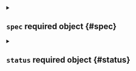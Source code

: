 

<Metadata />



<details className="config-field" data-expandable="true">
<summary>

## `spec` <span className="config-field-required" data-required="false">required</span> <span className="config-field-type">object</span> <span className="config-field-default"></span> <span className="config-field-enum"></span> {#spec}



</summary>




<details className="config-field" data-expandable="false" open>
<summary>

### `displayName` <span className="config-field-required" data-required="false">required</span> <span className="config-field-type">string</span> <span className="config-field-default"></span> <span className="config-field-enum"></span> {#spec-displayName}

DisplayName is the name that is shown in the UI

</summary>



</details>



<details className="config-field" data-expandable="false" open>
<summary>

### `description` <span className="config-field-required" data-required="false">required</span> <span className="config-field-type">string</span> <span className="config-field-default"></span> <span className="config-field-enum"></span> {#spec-description}

Description describes the virtual cluster template

</summary>



</details>



<details className="config-field" data-expandable="true">
<summary>

### `owner` <span className="config-field-required" data-required="false">required</span> <span className="config-field-type">object</span> <span className="config-field-default"></span> <span className="config-field-enum"></span> {#spec-owner}

Owner holds the owner of this object

</summary>




<details className="config-field" data-expandable="false" open>
<summary>

#### `user` <span className="config-field-required" data-required="false">required</span> <span className="config-field-type">string</span> <span className="config-field-default"></span> <span className="config-field-enum"></span> {#spec-owner-user}

User specifies a Loft user.

</summary>



</details>



<details className="config-field" data-expandable="false" open>
<summary>

#### `team` <span className="config-field-required" data-required="false">required</span> <span className="config-field-type">string</span> <span className="config-field-default"></span> <span className="config-field-enum"></span> {#spec-owner-team}

Team specifies a Loft team.

</summary>



</details>


</details>



<details className="config-field" data-expandable="true">
<summary>

### `template` <span className="config-field-required" data-required="false">required</span> <span className="config-field-type">object</span> <span className="config-field-default"></span> <span className="config-field-enum"></span> {#spec-template}

Template holds the virtual cluster template

</summary>




<details className="config-field" data-expandable="true">
<summary>

#### `metadata` <span className="config-field-required" data-required="true">required</span> <span className="config-field-type">object</span> <span className="config-field-default"></span> <span className="config-field-enum"></span> {#spec-template-metadata}



</summary>




<details className="config-field" data-expandable="false" open>
<summary>

##### `labels` <span className="config-field-required" data-required="false">required</span> <span className="config-field-type">object</span> <span className="config-field-default"></span> <span className="config-field-enum"></span> {#spec-template-metadata-labels}

Labels are labels on the object

</summary>



</details>



<details className="config-field" data-expandable="false" open>
<summary>

##### `annotations` <span className="config-field-required" data-required="false">required</span> <span className="config-field-type">object</span> <span className="config-field-default"></span> <span className="config-field-enum"></span> {#spec-template-metadata-annotations}

Annotations are annotations on the object

</summary>



</details>


</details>



<details className="config-field" data-expandable="true">
<summary>

#### `instanceTemplate` <span className="config-field-required" data-required="false">required</span> <span className="config-field-type">object</span> <span className="config-field-default"></span> <span className="config-field-enum"></span> {#spec-template-instanceTemplate}

InstanceTemplate holds the virtual cluster instance template

</summary>




<details className="config-field" data-expandable="true">
<summary>

##### `metadata` <span className="config-field-required" data-required="true">required</span> <span className="config-field-type">object</span> <span className="config-field-default"></span> <span className="config-field-enum"></span> {#spec-template-instanceTemplate-metadata}



</summary>




<details className="config-field" data-expandable="false" open>
<summary>

##### `labels` <span className="config-field-required" data-required="false">required</span> <span className="config-field-type">object</span> <span className="config-field-default"></span> <span className="config-field-enum"></span> {#spec-template-instanceTemplate-metadata-labels}

Labels are labels on the object

</summary>



</details>



<details className="config-field" data-expandable="false" open>
<summary>

##### `annotations` <span className="config-field-required" data-required="false">required</span> <span className="config-field-type">object</span> <span className="config-field-default"></span> <span className="config-field-enum"></span> {#spec-template-instanceTemplate-metadata-annotations}

Annotations are annotations on the object

</summary>



</details>


</details>


</details>



<details className="config-field" data-expandable="true">
<summary>

#### `apps` <span className="config-field-required" data-required="false">required</span> <span className="config-field-type">object[]</span> <span className="config-field-default"></span> <span className="config-field-enum"></span> {#spec-template-apps}

Apps specifies the apps that should get deployed by this template

</summary>




<details className="config-field" data-expandable="false" open>
<summary>

##### `name` <span className="config-field-required" data-required="false">required</span> <span className="config-field-type">string</span> <span className="config-field-default"></span> <span className="config-field-enum"></span> {#spec-template-apps-name}

Name of the target app

</summary>



</details>



<details className="config-field" data-expandable="false" open>
<summary>

##### `namespace` <span className="config-field-required" data-required="false">required</span> <span className="config-field-type">string</span> <span className="config-field-default"></span> <span className="config-field-enum"></span> {#spec-template-apps-namespace}

Namespace specifies in which target namespace the app should
get deployed in

</summary>



</details>



<details className="config-field" data-expandable="false" open>
<summary>

##### `releaseName` <span className="config-field-required" data-required="false">required</span> <span className="config-field-type">string</span> <span className="config-field-default"></span> <span className="config-field-enum"></span> {#spec-template-apps-releaseName}

ReleaseName is the name of the app release

</summary>



</details>



<details className="config-field" data-expandable="false" open>
<summary>

##### `version` <span className="config-field-required" data-required="false">required</span> <span className="config-field-type">string</span> <span className="config-field-default"></span> <span className="config-field-enum"></span> {#spec-template-apps-version}

Version of the app

</summary>



</details>



<details className="config-field" data-expandable="false" open>
<summary>

##### `parameters` <span className="config-field-required" data-required="false">required</span> <span className="config-field-type">string</span> <span className="config-field-default"></span> <span className="config-field-enum"></span> {#spec-template-apps-parameters}

Parameters to use for the app

</summary>



</details>


</details>



<details className="config-field" data-expandable="true">
<summary>

#### `charts` <span className="config-field-required" data-required="false">required</span> <span className="config-field-type">object[]</span> <span className="config-field-default"></span> <span className="config-field-enum"></span> {#spec-template-charts}

Charts are helm charts that should get deployed

</summary>




<details className="config-field" data-expandable="false" open>
<summary>

##### `name` <span className="config-field-required" data-required="true">required</span> <span className="config-field-type">string</span> <span className="config-field-default"></span> <span className="config-field-enum"></span> {#spec-template-charts-name}

Name is the chart name in the repository

</summary>



</details>



<details className="config-field" data-expandable="false" open>
<summary>

##### `version` <span className="config-field-required" data-required="false">required</span> <span className="config-field-type">string</span> <span className="config-field-default"></span> <span className="config-field-enum"></span> {#spec-template-charts-version}

Version is the chart version in the repository

</summary>



</details>



<details className="config-field" data-expandable="false" open>
<summary>

##### `repoURL` <span className="config-field-required" data-required="false">required</span> <span className="config-field-type">string</span> <span className="config-field-default"></span> <span className="config-field-enum"></span> {#spec-template-charts-repoURL}

RepoURL is the repo url where the chart can be found

</summary>



</details>



<details className="config-field" data-expandable="false" open>
<summary>

##### `username` <span className="config-field-required" data-required="false">required</span> <span className="config-field-type">string</span> <span className="config-field-default"></span> <span className="config-field-enum"></span> {#spec-template-charts-username}

The username that is required for this repository

</summary>



</details>



<details className="config-field" data-expandable="true">
<summary>

##### `usernameRef` <span className="config-field-required" data-required="false">required</span> <span className="config-field-type">object</span> <span className="config-field-default"></span> <span className="config-field-enum"></span> {#spec-template-charts-usernameRef}

The username that is required for this repository

</summary>




<details className="config-field" data-expandable="true">
<summary>

##### `projectSecretRef` <span className="config-field-required" data-required="false">required</span> <span className="config-field-type">object</span> <span className="config-field-default"></span> <span className="config-field-enum"></span> {#spec-template-charts-usernameRef-projectSecretRef}

ProjectSecretRef holds the reference to a project secret

</summary>




<details className="config-field" data-expandable="false" open>
<summary>

##### `project` <span className="config-field-required" data-required="false">required</span> <span className="config-field-type">string</span> <span className="config-field-default"></span> <span className="config-field-enum"></span> {#spec-template-charts-usernameRef-projectSecretRef-project}

Project is the project name where the secret is located in.

</summary>



</details>



<details className="config-field" data-expandable="false" open>
<summary>

##### `name` <span className="config-field-required" data-required="false">required</span> <span className="config-field-type">string</span> <span className="config-field-default"></span> <span className="config-field-enum"></span> {#spec-template-charts-usernameRef-projectSecretRef-name}

Name of the project secret to use.

</summary>



</details>



<details className="config-field" data-expandable="false" open>
<summary>

##### `key` <span className="config-field-required" data-required="false">required</span> <span className="config-field-type">string</span> <span className="config-field-default"></span> <span className="config-field-enum"></span> {#spec-template-charts-usernameRef-projectSecretRef-key}

Key of the project secret to use.

</summary>



</details>


</details>


</details>



<details className="config-field" data-expandable="false" open>
<summary>

##### `password` <span className="config-field-required" data-required="false">required</span> <span className="config-field-type">string</span> <span className="config-field-default"></span> <span className="config-field-enum"></span> {#spec-template-charts-password}

The password that is required for this repository

</summary>



</details>



<details className="config-field" data-expandable="true">
<summary>

##### `passwordRef` <span className="config-field-required" data-required="false">required</span> <span className="config-field-type">object</span> <span className="config-field-default"></span> <span className="config-field-enum"></span> {#spec-template-charts-passwordRef}

The password that is required for this repository

</summary>




<details className="config-field" data-expandable="true">
<summary>

##### `projectSecretRef` <span className="config-field-required" data-required="false">required</span> <span className="config-field-type">object</span> <span className="config-field-default"></span> <span className="config-field-enum"></span> {#spec-template-charts-passwordRef-projectSecretRef}

ProjectSecretRef holds the reference to a project secret

</summary>




<details className="config-field" data-expandable="false" open>
<summary>

##### `project` <span className="config-field-required" data-required="false">required</span> <span className="config-field-type">string</span> <span className="config-field-default"></span> <span className="config-field-enum"></span> {#spec-template-charts-passwordRef-projectSecretRef-project}

Project is the project name where the secret is located in.

</summary>



</details>



<details className="config-field" data-expandable="false" open>
<summary>

##### `name` <span className="config-field-required" data-required="false">required</span> <span className="config-field-type">string</span> <span className="config-field-default"></span> <span className="config-field-enum"></span> {#spec-template-charts-passwordRef-projectSecretRef-name}

Name of the project secret to use.

</summary>



</details>



<details className="config-field" data-expandable="false" open>
<summary>

##### `key` <span className="config-field-required" data-required="false">required</span> <span className="config-field-type">string</span> <span className="config-field-default"></span> <span className="config-field-enum"></span> {#spec-template-charts-passwordRef-projectSecretRef-key}

Key of the project secret to use.

</summary>



</details>


</details>


</details>



<details className="config-field" data-expandable="false" open>
<summary>

##### `insecureSkipTlsVerify` <span className="config-field-required" data-required="false">required</span> <span className="config-field-type">boolean</span> <span className="config-field-default"></span> <span className="config-field-enum"></span> {#spec-template-charts-insecureSkipTlsVerify}

If tls certificate checks for the chart download should be skipped

</summary>



</details>



<details className="config-field" data-expandable="false" open>
<summary>

##### `releaseName` <span className="config-field-required" data-required="false">required</span> <span className="config-field-type">string</span> <span className="config-field-default"></span> <span className="config-field-enum"></span> {#spec-template-charts-releaseName}

ReleaseName is the preferred release name of the app

</summary>



</details>



<details className="config-field" data-expandable="false" open>
<summary>

##### `releaseNamespace` <span className="config-field-required" data-required="false">required</span> <span className="config-field-type">string</span> <span className="config-field-default"></span> <span className="config-field-enum"></span> {#spec-template-charts-releaseNamespace}

ReleaseNamespace is the preferred release namespace of the app

</summary>



</details>



<details className="config-field" data-expandable="false" open>
<summary>

##### `values` <span className="config-field-required" data-required="false">required</span> <span className="config-field-type">string</span> <span className="config-field-default"></span> <span className="config-field-enum"></span> {#spec-template-charts-values}

Values are the values that should get passed to the chart

</summary>



</details>



<details className="config-field" data-expandable="false" open>
<summary>

##### `wait` <span className="config-field-required" data-required="false">required</span> <span className="config-field-type">boolean</span> <span className="config-field-default"></span> <span className="config-field-enum"></span> {#spec-template-charts-wait}

Wait determines if Loft should wait during deploy for the app to become ready

</summary>



</details>



<details className="config-field" data-expandable="false" open>
<summary>

##### `timeout` <span className="config-field-required" data-required="false">required</span> <span className="config-field-type">string</span> <span className="config-field-default"></span> <span className="config-field-enum"></span> {#spec-template-charts-timeout}

Timeout is the time to wait for any individual Kubernetes operation (like Jobs for hooks) (default 5m0s)

</summary>



</details>


</details>



<details className="config-field" data-expandable="false" open>
<summary>

#### `objects` <span className="config-field-required" data-required="false">required</span> <span className="config-field-type">string</span> <span className="config-field-default"></span> <span className="config-field-enum"></span> {#spec-template-objects}

Objects are Kubernetes style yamls that should get deployed into the virtual cluster

</summary>



</details>



<details className="config-field" data-expandable="true">
<summary>

#### `access` <span className="config-field-required" data-required="false">required</span> <span className="config-field-type">object</span> <span className="config-field-default"></span> <span className="config-field-enum"></span> {#spec-template-access}

Access defines the access of users and teams to the virtual cluster.

</summary>




<details className="config-field" data-expandable="false" open>
<summary>

##### `defaultClusterRole` <span className="config-field-required" data-required="false">required</span> <span className="config-field-type">string</span> <span className="config-field-default"></span> <span className="config-field-enum"></span> {#spec-template-access-defaultClusterRole}

Specifies which cluster role should get applied to users or teams that do not
match a rule below.

</summary>



</details>



<details className="config-field" data-expandable="true">
<summary>

##### `rules` <span className="config-field-required" data-required="false">required</span> <span className="config-field-type">object[]</span> <span className="config-field-default"></span> <span className="config-field-enum"></span> {#spec-template-access-rules}

Rules defines which users and teams should have which access to the virtual
cluster. If no rule matches an authenticated incoming user, the user will get cluster admin
access.

</summary>




<details className="config-field" data-expandable="false" open>
<summary>

##### `users` <span className="config-field-required" data-required="false">required</span> <span className="config-field-type">string[]</span> <span className="config-field-default"></span> <span className="config-field-enum"></span> {#spec-template-access-rules-users}

Users this rule matches. * means all users.

</summary>



</details>



<details className="config-field" data-expandable="false" open>
<summary>

##### `teams` <span className="config-field-required" data-required="false">required</span> <span className="config-field-type">string[]</span> <span className="config-field-default"></span> <span className="config-field-enum"></span> {#spec-template-access-rules-teams}

Teams that this rule matches.

</summary>



</details>



<details className="config-field" data-expandable="false" open>
<summary>

##### `clusterRole` <span className="config-field-required" data-required="false">required</span> <span className="config-field-type">string</span> <span className="config-field-default"></span> <span className="config-field-enum"></span> {#spec-template-access-rules-clusterRole}

ClusterRole is the cluster role that should be assigned to the

</summary>



</details>


</details>


</details>



<details className="config-field" data-expandable="true">
<summary>

#### `pro` <span className="config-field-required" data-required="false">required</span> <span className="config-field-type">object</span> <span className="config-field-default"></span> <span className="config-field-enum"></span> {#spec-template-pro}

Pro defines the pro settings for the virtual cluster

</summary>




<details className="config-field" data-expandable="false" open>
<summary>

##### `enabled` <span className="config-field-required" data-required="false">required</span> <span className="config-field-type">boolean</span> <span className="config-field-default"></span> <span className="config-field-enum"></span> {#spec-template-pro-enabled}

Enabled defines if the virtual cluster is a pro cluster or not

</summary>



</details>


</details>



<details className="config-field" data-expandable="true">
<summary>

#### `helmRelease` <span className="config-field-required" data-required="false">required</span> <span className="config-field-type">object</span> <span className="config-field-default"></span> <span className="config-field-enum"></span> {#spec-template-helmRelease}

HelmRelease is the helm release configuration for the virtual cluster.

</summary>




<details className="config-field" data-expandable="true">
<summary>

##### `chart` <span className="config-field-required" data-required="false">required</span> <span className="config-field-type">object</span> <span className="config-field-default"></span> <span className="config-field-enum"></span> {#spec-template-helmRelease-chart}

infos about what chart to deploy

</summary>




<details className="config-field" data-expandable="false" open>
<summary>

##### `name` <span className="config-field-required" data-required="false">required</span> <span className="config-field-type">string</span> <span className="config-field-default"></span> <span className="config-field-enum"></span> {#spec-template-helmRelease-chart-name}

the name of the helm chart

</summary>



</details>



<details className="config-field" data-expandable="false" open>
<summary>

##### `repo` <span className="config-field-required" data-required="false">required</span> <span className="config-field-type">string</span> <span className="config-field-default"></span> <span className="config-field-enum"></span> {#spec-template-helmRelease-chart-repo}

the repo of the helm chart

</summary>



</details>



<details className="config-field" data-expandable="false" open>
<summary>

##### `username` <span className="config-field-required" data-required="false">required</span> <span className="config-field-type">string</span> <span className="config-field-default"></span> <span className="config-field-enum"></span> {#spec-template-helmRelease-chart-username}

The username that is required for this repository

</summary>



</details>



<details className="config-field" data-expandable="false" open>
<summary>

##### `password` <span className="config-field-required" data-required="false">required</span> <span className="config-field-type">string</span> <span className="config-field-default"></span> <span className="config-field-enum"></span> {#spec-template-helmRelease-chart-password}

The password that is required for this repository

</summary>



</details>



<details className="config-field" data-expandable="false" open>
<summary>

##### `version` <span className="config-field-required" data-required="false">required</span> <span className="config-field-type">string</span> <span className="config-field-default"></span> <span className="config-field-enum"></span> {#spec-template-helmRelease-chart-version}

the version of the helm chart to use

</summary>



</details>



<details className="config-field" data-expandable="false" open>
<summary>

##### `insecureSkipTlsVerify` <span className="config-field-required" data-required="false">required</span> <span className="config-field-type">boolean</span> <span className="config-field-default"></span> <span className="config-field-enum"></span> {#spec-template-helmRelease-chart-insecureSkipTlsVerify}

InsecureSkipTlsVerify skips the TLS verification for the helm chart

</summary>



</details>


</details>



<details className="config-field" data-expandable="false" open>
<summary>

##### `values` <span className="config-field-required" data-required="false">required</span> <span className="config-field-type">string</span> <span className="config-field-default"></span> <span className="config-field-enum"></span> {#spec-template-helmRelease-values}

the values for the given chart

</summary>



</details>


</details>



<details className="config-field" data-expandable="true">
<summary>

#### `accessPoint` <span className="config-field-required" data-required="false">required</span> <span className="config-field-type">object</span> <span className="config-field-default"></span> <span className="config-field-enum"></span> {#spec-template-accessPoint}

AccessPoint defines settings to expose the virtual cluster directly via an ingress rather than
through the (default) Loft proxy

</summary>




<details className="config-field" data-expandable="true">
<summary>

##### `ingress` <span className="config-field-required" data-required="false">required</span> <span className="config-field-type">object</span> <span className="config-field-default"></span> <span className="config-field-enum"></span> {#spec-template-accessPoint-ingress}

Ingress defines virtual cluster access via ingress

</summary>




<details className="config-field" data-expandable="false" open>
<summary>

##### `enabled` <span className="config-field-required" data-required="true">required</span> <span className="config-field-type">boolean</span> <span className="config-field-default"></span> <span className="config-field-enum"></span> {#spec-template-accessPoint-ingress-enabled}

Enabled defines if the virtual cluster access point (via ingress) is enabled or not; requires
the connected cluster to have the `loft.sh/ingress-suffix` annotation set to define the domain
name suffix used for the ingress.

</summary>



</details>


</details>


</details>



<details className="config-field" data-expandable="false" open>
<summary>

#### `forwardToken` <span className="config-field-required" data-required="false">required</span> <span className="config-field-type">boolean</span> <span className="config-field-default"></span> <span className="config-field-enum"></span> {#spec-template-forwardToken}

ForwardToken signals the proxy to pass through the used token to the virtual Kubernetes
api server and do a TokenReview there.

</summary>



</details>



<details className="config-field" data-expandable="true">
<summary>

#### `spaceTemplate` <span className="config-field-required" data-required="false">required</span> <span className="config-field-type">object</span> <span className="config-field-default"></span> <span className="config-field-enum"></span> {#spec-template-spaceTemplate}

SpaceTemplate holds the space template

</summary>




<details className="config-field" data-expandable="true">
<summary>

##### `metadata` <span className="config-field-required" data-required="true">required</span> <span className="config-field-type">object</span> <span className="config-field-default"></span> <span className="config-field-enum"></span> {#spec-template-spaceTemplate-metadata}



</summary>




<details className="config-field" data-expandable="false" open>
<summary>

##### `labels` <span className="config-field-required" data-required="false">required</span> <span className="config-field-type">object</span> <span className="config-field-default"></span> <span className="config-field-enum"></span> {#spec-template-spaceTemplate-metadata-labels}

Labels are labels on the object

</summary>



</details>



<details className="config-field" data-expandable="false" open>
<summary>

##### `annotations` <span className="config-field-required" data-required="false">required</span> <span className="config-field-type">object</span> <span className="config-field-default"></span> <span className="config-field-enum"></span> {#spec-template-spaceTemplate-metadata-annotations}

Annotations are annotations on the object

</summary>



</details>


</details>



<details className="config-field" data-expandable="false" open>
<summary>

##### `objects` <span className="config-field-required" data-required="false">required</span> <span className="config-field-type">string</span> <span className="config-field-default"></span> <span className="config-field-enum"></span> {#spec-template-spaceTemplate-objects}

Objects are Kubernetes style yamls that should get deployed into the virtual cluster namespace

</summary>



</details>



<details className="config-field" data-expandable="true">
<summary>

##### `charts` <span className="config-field-required" data-required="false">required</span> <span className="config-field-type">object[]</span> <span className="config-field-default"></span> <span className="config-field-enum"></span> {#spec-template-spaceTemplate-charts}

Charts are helm charts that should get deployed

</summary>




<details className="config-field" data-expandable="false" open>
<summary>

##### `name` <span className="config-field-required" data-required="true">required</span> <span className="config-field-type">string</span> <span className="config-field-default"></span> <span className="config-field-enum"></span> {#spec-template-spaceTemplate-charts-name}

Name is the chart name in the repository

</summary>



</details>



<details className="config-field" data-expandable="false" open>
<summary>

##### `version` <span className="config-field-required" data-required="false">required</span> <span className="config-field-type">string</span> <span className="config-field-default"></span> <span className="config-field-enum"></span> {#spec-template-spaceTemplate-charts-version}

Version is the chart version in the repository

</summary>



</details>



<details className="config-field" data-expandable="false" open>
<summary>

##### `repoURL` <span className="config-field-required" data-required="false">required</span> <span className="config-field-type">string</span> <span className="config-field-default"></span> <span className="config-field-enum"></span> {#spec-template-spaceTemplate-charts-repoURL}

RepoURL is the repo url where the chart can be found

</summary>



</details>



<details className="config-field" data-expandable="false" open>
<summary>

##### `username` <span className="config-field-required" data-required="false">required</span> <span className="config-field-type">string</span> <span className="config-field-default"></span> <span className="config-field-enum"></span> {#spec-template-spaceTemplate-charts-username}

The username that is required for this repository

</summary>



</details>



<details className="config-field" data-expandable="true">
<summary>

##### `usernameRef` <span className="config-field-required" data-required="false">required</span> <span className="config-field-type">object</span> <span className="config-field-default"></span> <span className="config-field-enum"></span> {#spec-template-spaceTemplate-charts-usernameRef}

The username that is required for this repository

</summary>




<details className="config-field" data-expandable="true">
<summary>

##### `projectSecretRef` <span className="config-field-required" data-required="false">required</span> <span className="config-field-type">object</span> <span className="config-field-default"></span> <span className="config-field-enum"></span> {#spec-template-spaceTemplate-charts-usernameRef-projectSecretRef}

ProjectSecretRef holds the reference to a project secret

</summary>




<details className="config-field" data-expandable="false" open>
<summary>

##### `project` <span className="config-field-required" data-required="false">required</span> <span className="config-field-type">string</span> <span className="config-field-default"></span> <span className="config-field-enum"></span> {#spec-template-spaceTemplate-charts-usernameRef-projectSecretRef-project}

Project is the project name where the secret is located in.

</summary>



</details>



<details className="config-field" data-expandable="false" open>
<summary>

##### `name` <span className="config-field-required" data-required="false">required</span> <span className="config-field-type">string</span> <span className="config-field-default"></span> <span className="config-field-enum"></span> {#spec-template-spaceTemplate-charts-usernameRef-projectSecretRef-name}

Name of the project secret to use.

</summary>



</details>



<details className="config-field" data-expandable="false" open>
<summary>

##### `key` <span className="config-field-required" data-required="false">required</span> <span className="config-field-type">string</span> <span className="config-field-default"></span> <span className="config-field-enum"></span> {#spec-template-spaceTemplate-charts-usernameRef-projectSecretRef-key}

Key of the project secret to use.

</summary>



</details>


</details>


</details>



<details className="config-field" data-expandable="false" open>
<summary>

##### `password` <span className="config-field-required" data-required="false">required</span> <span className="config-field-type">string</span> <span className="config-field-default"></span> <span className="config-field-enum"></span> {#spec-template-spaceTemplate-charts-password}

The password that is required for this repository

</summary>



</details>



<details className="config-field" data-expandable="true">
<summary>

##### `passwordRef` <span className="config-field-required" data-required="false">required</span> <span className="config-field-type">object</span> <span className="config-field-default"></span> <span className="config-field-enum"></span> {#spec-template-spaceTemplate-charts-passwordRef}

The password that is required for this repository

</summary>




<details className="config-field" data-expandable="true">
<summary>

##### `projectSecretRef` <span className="config-field-required" data-required="false">required</span> <span className="config-field-type">object</span> <span className="config-field-default"></span> <span className="config-field-enum"></span> {#spec-template-spaceTemplate-charts-passwordRef-projectSecretRef}

ProjectSecretRef holds the reference to a project secret

</summary>




<details className="config-field" data-expandable="false" open>
<summary>

##### `project` <span className="config-field-required" data-required="false">required</span> <span className="config-field-type">string</span> <span className="config-field-default"></span> <span className="config-field-enum"></span> {#spec-template-spaceTemplate-charts-passwordRef-projectSecretRef-project}

Project is the project name where the secret is located in.

</summary>



</details>



<details className="config-field" data-expandable="false" open>
<summary>

##### `name` <span className="config-field-required" data-required="false">required</span> <span className="config-field-type">string</span> <span className="config-field-default"></span> <span className="config-field-enum"></span> {#spec-template-spaceTemplate-charts-passwordRef-projectSecretRef-name}

Name of the project secret to use.

</summary>



</details>



<details className="config-field" data-expandable="false" open>
<summary>

##### `key` <span className="config-field-required" data-required="false">required</span> <span className="config-field-type">string</span> <span className="config-field-default"></span> <span className="config-field-enum"></span> {#spec-template-spaceTemplate-charts-passwordRef-projectSecretRef-key}

Key of the project secret to use.

</summary>



</details>


</details>


</details>



<details className="config-field" data-expandable="false" open>
<summary>

##### `insecureSkipTlsVerify` <span className="config-field-required" data-required="false">required</span> <span className="config-field-type">boolean</span> <span className="config-field-default"></span> <span className="config-field-enum"></span> {#spec-template-spaceTemplate-charts-insecureSkipTlsVerify}

If tls certificate checks for the chart download should be skipped

</summary>



</details>



<details className="config-field" data-expandable="false" open>
<summary>

##### `releaseName` <span className="config-field-required" data-required="false">required</span> <span className="config-field-type">string</span> <span className="config-field-default"></span> <span className="config-field-enum"></span> {#spec-template-spaceTemplate-charts-releaseName}

ReleaseName is the preferred release name of the app

</summary>



</details>



<details className="config-field" data-expandable="false" open>
<summary>

##### `releaseNamespace` <span className="config-field-required" data-required="false">required</span> <span className="config-field-type">string</span> <span className="config-field-default"></span> <span className="config-field-enum"></span> {#spec-template-spaceTemplate-charts-releaseNamespace}

ReleaseNamespace is the preferred release namespace of the app

</summary>



</details>



<details className="config-field" data-expandable="false" open>
<summary>

##### `values` <span className="config-field-required" data-required="false">required</span> <span className="config-field-type">string</span> <span className="config-field-default"></span> <span className="config-field-enum"></span> {#spec-template-spaceTemplate-charts-values}

Values are the values that should get passed to the chart

</summary>



</details>



<details className="config-field" data-expandable="false" open>
<summary>

##### `wait` <span className="config-field-required" data-required="false">required</span> <span className="config-field-type">boolean</span> <span className="config-field-default"></span> <span className="config-field-enum"></span> {#spec-template-spaceTemplate-charts-wait}

Wait determines if Loft should wait during deploy for the app to become ready

</summary>



</details>



<details className="config-field" data-expandable="false" open>
<summary>

##### `timeout` <span className="config-field-required" data-required="false">required</span> <span className="config-field-type">string</span> <span className="config-field-default"></span> <span className="config-field-enum"></span> {#spec-template-spaceTemplate-charts-timeout}

Timeout is the time to wait for any individual Kubernetes operation (like Jobs for hooks) (default 5m0s)

</summary>



</details>


</details>



<details className="config-field" data-expandable="true">
<summary>

##### `apps` <span className="config-field-required" data-required="false">required</span> <span className="config-field-type">object[]</span> <span className="config-field-default"></span> <span className="config-field-enum"></span> {#spec-template-spaceTemplate-apps}

Apps specifies the apps that should get deployed by this template

</summary>




<details className="config-field" data-expandable="false" open>
<summary>

##### `name` <span className="config-field-required" data-required="false">required</span> <span className="config-field-type">string</span> <span className="config-field-default"></span> <span className="config-field-enum"></span> {#spec-template-spaceTemplate-apps-name}

Name of the target app

</summary>



</details>



<details className="config-field" data-expandable="false" open>
<summary>

##### `namespace` <span className="config-field-required" data-required="false">required</span> <span className="config-field-type">string</span> <span className="config-field-default"></span> <span className="config-field-enum"></span> {#spec-template-spaceTemplate-apps-namespace}

Namespace specifies in which target namespace the app should
get deployed in

</summary>



</details>



<details className="config-field" data-expandable="false" open>
<summary>

##### `releaseName` <span className="config-field-required" data-required="false">required</span> <span className="config-field-type">string</span> <span className="config-field-default"></span> <span className="config-field-enum"></span> {#spec-template-spaceTemplate-apps-releaseName}

ReleaseName is the name of the app release

</summary>



</details>



<details className="config-field" data-expandable="false" open>
<summary>

##### `version` <span className="config-field-required" data-required="false">required</span> <span className="config-field-type">string</span> <span className="config-field-default"></span> <span className="config-field-enum"></span> {#spec-template-spaceTemplate-apps-version}

Version of the app

</summary>



</details>



<details className="config-field" data-expandable="false" open>
<summary>

##### `parameters` <span className="config-field-required" data-required="false">required</span> <span className="config-field-type">string</span> <span className="config-field-default"></span> <span className="config-field-enum"></span> {#spec-template-spaceTemplate-apps-parameters}

Parameters to use for the app

</summary>



</details>


</details>


</details>


</details>



<details className="config-field" data-expandable="true">
<summary>

### `parameters` <span className="config-field-required" data-required="false">required</span> <span className="config-field-type">object[]</span> <span className="config-field-default"></span> <span className="config-field-enum"></span> {#spec-parameters}

Parameters define additional app parameters that will set helm values

</summary>




<details className="config-field" data-expandable="false" open>
<summary>

#### `variable` <span className="config-field-required" data-required="false">required</span> <span className="config-field-type">string</span> <span className="config-field-default"></span> <span className="config-field-enum"></span> {#spec-parameters-variable}

Variable is the path of the variable. Can be foo or foo.bar for nested objects.

</summary>



</details>



<details className="config-field" data-expandable="false" open>
<summary>

#### `label` <span className="config-field-required" data-required="false">required</span> <span className="config-field-type">string</span> <span className="config-field-default"></span> <span className="config-field-enum"></span> {#spec-parameters-label}

Label is the label to show for this parameter

</summary>



</details>



<details className="config-field" data-expandable="false" open>
<summary>

#### `description` <span className="config-field-required" data-required="false">required</span> <span className="config-field-type">string</span> <span className="config-field-default"></span> <span className="config-field-enum"></span> {#spec-parameters-description}

Description is the description to show for this parameter

</summary>



</details>



<details className="config-field" data-expandable="false" open>
<summary>

#### `type` <span className="config-field-required" data-required="false">required</span> <span className="config-field-type">string</span> <span className="config-field-default"></span> <span className="config-field-enum"></span> {#spec-parameters-type}

Type of the parameter. Can be one of:
string, multiline, boolean, number and password

</summary>



</details>



<details className="config-field" data-expandable="false" open>
<summary>

#### `options` <span className="config-field-required" data-required="false">required</span> <span className="config-field-type">string[]</span> <span className="config-field-default"></span> <span className="config-field-enum"></span> {#spec-parameters-options}

Options is a slice of strings, where each string represents a mutually exclusive choice.

</summary>



</details>



<details className="config-field" data-expandable="false" open>
<summary>

#### `min` <span className="config-field-required" data-required="false">required</span> <span className="config-field-type">integer</span> <span className="config-field-default"></span> <span className="config-field-enum"></span> {#spec-parameters-min}

Min is the minimum number if type is number

</summary>



</details>



<details className="config-field" data-expandable="false" open>
<summary>

#### `max` <span className="config-field-required" data-required="false">required</span> <span className="config-field-type">integer</span> <span className="config-field-default"></span> <span className="config-field-enum"></span> {#spec-parameters-max}

Max is the maximum number if type is number

</summary>



</details>



<details className="config-field" data-expandable="false" open>
<summary>

#### `required` <span className="config-field-required" data-required="false">required</span> <span className="config-field-type">boolean</span> <span className="config-field-default"></span> <span className="config-field-enum"></span> {#spec-parameters-required}

Required specifies if this parameter is required

</summary>



</details>



<details className="config-field" data-expandable="false" open>
<summary>

#### `defaultValue` <span className="config-field-required" data-required="false">required</span> <span className="config-field-type">string</span> <span className="config-field-default"></span> <span className="config-field-enum"></span> {#spec-parameters-defaultValue}

DefaultValue is the default value if none is specified

</summary>



</details>



<details className="config-field" data-expandable="false" open>
<summary>

#### `placeholder` <span className="config-field-required" data-required="false">required</span> <span className="config-field-type">string</span> <span className="config-field-default"></span> <span className="config-field-enum"></span> {#spec-parameters-placeholder}

Placeholder shown in the UI

</summary>



</details>



<details className="config-field" data-expandable="false" open>
<summary>

#### `invalidation` <span className="config-field-required" data-required="false">required</span> <span className="config-field-type">string</span> <span className="config-field-default"></span> <span className="config-field-enum"></span> {#spec-parameters-invalidation}

Invalidation regex that if matched will reject the input

</summary>



</details>



<details className="config-field" data-expandable="false" open>
<summary>

#### `validation` <span className="config-field-required" data-required="false">required</span> <span className="config-field-type">string</span> <span className="config-field-default"></span> <span className="config-field-enum"></span> {#spec-parameters-validation}

Validation regex that if matched will allow the input

</summary>



</details>



<details className="config-field" data-expandable="false" open>
<summary>

#### `section` <span className="config-field-required" data-required="false">required</span> <span className="config-field-type">string</span> <span className="config-field-default"></span> <span className="config-field-enum"></span> {#spec-parameters-section}

Section where this app should be displayed. Apps with the same section name will be grouped together

</summary>



</details>


</details>



<details className="config-field" data-expandable="true">
<summary>

### `versions` <span className="config-field-required" data-required="false">required</span> <span className="config-field-type">object[]</span> <span className="config-field-default"></span> <span className="config-field-enum"></span> {#spec-versions}

Versions are different versions of the template that can be referenced as well

</summary>




<details className="config-field" data-expandable="true">
<summary>

#### `template` <span className="config-field-required" data-required="false">required</span> <span className="config-field-type">object</span> <span className="config-field-default"></span> <span className="config-field-enum"></span> {#spec-versions-template}

Template holds the space template

</summary>




<details className="config-field" data-expandable="true">
<summary>

##### `metadata` <span className="config-field-required" data-required="true">required</span> <span className="config-field-type">object</span> <span className="config-field-default"></span> <span className="config-field-enum"></span> {#spec-versions-template-metadata}



</summary>




<details className="config-field" data-expandable="false" open>
<summary>

##### `labels` <span className="config-field-required" data-required="false">required</span> <span className="config-field-type">object</span> <span className="config-field-default"></span> <span className="config-field-enum"></span> {#spec-versions-template-metadata-labels}

Labels are labels on the object

</summary>



</details>



<details className="config-field" data-expandable="false" open>
<summary>

##### `annotations` <span className="config-field-required" data-required="false">required</span> <span className="config-field-type">object</span> <span className="config-field-default"></span> <span className="config-field-enum"></span> {#spec-versions-template-metadata-annotations}

Annotations are annotations on the object

</summary>



</details>


</details>



<details className="config-field" data-expandable="true">
<summary>

##### `instanceTemplate` <span className="config-field-required" data-required="false">required</span> <span className="config-field-type">object</span> <span className="config-field-default"></span> <span className="config-field-enum"></span> {#spec-versions-template-instanceTemplate}

InstanceTemplate holds the virtual cluster instance template

</summary>




<details className="config-field" data-expandable="true">
<summary>

##### `metadata` <span className="config-field-required" data-required="true">required</span> <span className="config-field-type">object</span> <span className="config-field-default"></span> <span className="config-field-enum"></span> {#spec-versions-template-instanceTemplate-metadata}



</summary>




<details className="config-field" data-expandable="false" open>
<summary>

##### `labels` <span className="config-field-required" data-required="false">required</span> <span className="config-field-type">object</span> <span className="config-field-default"></span> <span className="config-field-enum"></span> {#spec-versions-template-instanceTemplate-metadata-labels}

Labels are labels on the object

</summary>



</details>



<details className="config-field" data-expandable="false" open>
<summary>

##### `annotations` <span className="config-field-required" data-required="false">required</span> <span className="config-field-type">object</span> <span className="config-field-default"></span> <span className="config-field-enum"></span> {#spec-versions-template-instanceTemplate-metadata-annotations}

Annotations are annotations on the object

</summary>



</details>


</details>


</details>



<details className="config-field" data-expandable="true">
<summary>

##### `apps` <span className="config-field-required" data-required="false">required</span> <span className="config-field-type">object[]</span> <span className="config-field-default"></span> <span className="config-field-enum"></span> {#spec-versions-template-apps}

Apps specifies the apps that should get deployed by this template

</summary>




<details className="config-field" data-expandable="false" open>
<summary>

##### `name` <span className="config-field-required" data-required="false">required</span> <span className="config-field-type">string</span> <span className="config-field-default"></span> <span className="config-field-enum"></span> {#spec-versions-template-apps-name}

Name of the target app

</summary>



</details>



<details className="config-field" data-expandable="false" open>
<summary>

##### `namespace` <span className="config-field-required" data-required="false">required</span> <span className="config-field-type">string</span> <span className="config-field-default"></span> <span className="config-field-enum"></span> {#spec-versions-template-apps-namespace}

Namespace specifies in which target namespace the app should
get deployed in

</summary>



</details>



<details className="config-field" data-expandable="false" open>
<summary>

##### `releaseName` <span className="config-field-required" data-required="false">required</span> <span className="config-field-type">string</span> <span className="config-field-default"></span> <span className="config-field-enum"></span> {#spec-versions-template-apps-releaseName}

ReleaseName is the name of the app release

</summary>



</details>



<details className="config-field" data-expandable="false" open>
<summary>

##### `version` <span className="config-field-required" data-required="false">required</span> <span className="config-field-type">string</span> <span className="config-field-default"></span> <span className="config-field-enum"></span> {#spec-versions-template-apps-version}

Version of the app

</summary>



</details>



<details className="config-field" data-expandable="false" open>
<summary>

##### `parameters` <span className="config-field-required" data-required="false">required</span> <span className="config-field-type">string</span> <span className="config-field-default"></span> <span className="config-field-enum"></span> {#spec-versions-template-apps-parameters}

Parameters to use for the app

</summary>



</details>


</details>



<details className="config-field" data-expandable="true">
<summary>

##### `charts` <span className="config-field-required" data-required="false">required</span> <span className="config-field-type">object[]</span> <span className="config-field-default"></span> <span className="config-field-enum"></span> {#spec-versions-template-charts}

Charts are helm charts that should get deployed

</summary>




<details className="config-field" data-expandable="false" open>
<summary>

##### `name` <span className="config-field-required" data-required="true">required</span> <span className="config-field-type">string</span> <span className="config-field-default"></span> <span className="config-field-enum"></span> {#spec-versions-template-charts-name}

Name is the chart name in the repository

</summary>



</details>



<details className="config-field" data-expandable="false" open>
<summary>

##### `version` <span className="config-field-required" data-required="false">required</span> <span className="config-field-type">string</span> <span className="config-field-default"></span> <span className="config-field-enum"></span> {#spec-versions-template-charts-version}

Version is the chart version in the repository

</summary>



</details>



<details className="config-field" data-expandable="false" open>
<summary>

##### `repoURL` <span className="config-field-required" data-required="false">required</span> <span className="config-field-type">string</span> <span className="config-field-default"></span> <span className="config-field-enum"></span> {#spec-versions-template-charts-repoURL}

RepoURL is the repo url where the chart can be found

</summary>



</details>



<details className="config-field" data-expandable="false" open>
<summary>

##### `username` <span className="config-field-required" data-required="false">required</span> <span className="config-field-type">string</span> <span className="config-field-default"></span> <span className="config-field-enum"></span> {#spec-versions-template-charts-username}

The username that is required for this repository

</summary>



</details>



<details className="config-field" data-expandable="true">
<summary>

##### `usernameRef` <span className="config-field-required" data-required="false">required</span> <span className="config-field-type">object</span> <span className="config-field-default"></span> <span className="config-field-enum"></span> {#spec-versions-template-charts-usernameRef}

The username that is required for this repository

</summary>




<details className="config-field" data-expandable="true">
<summary>

##### `projectSecretRef` <span className="config-field-required" data-required="false">required</span> <span className="config-field-type">object</span> <span className="config-field-default"></span> <span className="config-field-enum"></span> {#spec-versions-template-charts-usernameRef-projectSecretRef}

ProjectSecretRef holds the reference to a project secret

</summary>




<details className="config-field" data-expandable="false" open>
<summary>

##### `project` <span className="config-field-required" data-required="false">required</span> <span className="config-field-type">string</span> <span className="config-field-default"></span> <span className="config-field-enum"></span> {#spec-versions-template-charts-usernameRef-projectSecretRef-project}

Project is the project name where the secret is located in.

</summary>



</details>



<details className="config-field" data-expandable="false" open>
<summary>

##### `name` <span className="config-field-required" data-required="false">required</span> <span className="config-field-type">string</span> <span className="config-field-default"></span> <span className="config-field-enum"></span> {#spec-versions-template-charts-usernameRef-projectSecretRef-name}

Name of the project secret to use.

</summary>



</details>



<details className="config-field" data-expandable="false" open>
<summary>

##### `key` <span className="config-field-required" data-required="false">required</span> <span className="config-field-type">string</span> <span className="config-field-default"></span> <span className="config-field-enum"></span> {#spec-versions-template-charts-usernameRef-projectSecretRef-key}

Key of the project secret to use.

</summary>



</details>


</details>


</details>



<details className="config-field" data-expandable="false" open>
<summary>

##### `password` <span className="config-field-required" data-required="false">required</span> <span className="config-field-type">string</span> <span className="config-field-default"></span> <span className="config-field-enum"></span> {#spec-versions-template-charts-password}

The password that is required for this repository

</summary>



</details>



<details className="config-field" data-expandable="true">
<summary>

##### `passwordRef` <span className="config-field-required" data-required="false">required</span> <span className="config-field-type">object</span> <span className="config-field-default"></span> <span className="config-field-enum"></span> {#spec-versions-template-charts-passwordRef}

The password that is required for this repository

</summary>




<details className="config-field" data-expandable="true">
<summary>

##### `projectSecretRef` <span className="config-field-required" data-required="false">required</span> <span className="config-field-type">object</span> <span className="config-field-default"></span> <span className="config-field-enum"></span> {#spec-versions-template-charts-passwordRef-projectSecretRef}

ProjectSecretRef holds the reference to a project secret

</summary>




<details className="config-field" data-expandable="false" open>
<summary>

##### `project` <span className="config-field-required" data-required="false">required</span> <span className="config-field-type">string</span> <span className="config-field-default"></span> <span className="config-field-enum"></span> {#spec-versions-template-charts-passwordRef-projectSecretRef-project}

Project is the project name where the secret is located in.

</summary>



</details>



<details className="config-field" data-expandable="false" open>
<summary>

##### `name` <span className="config-field-required" data-required="false">required</span> <span className="config-field-type">string</span> <span className="config-field-default"></span> <span className="config-field-enum"></span> {#spec-versions-template-charts-passwordRef-projectSecretRef-name}

Name of the project secret to use.

</summary>



</details>



<details className="config-field" data-expandable="false" open>
<summary>

##### `key` <span className="config-field-required" data-required="false">required</span> <span className="config-field-type">string</span> <span className="config-field-default"></span> <span className="config-field-enum"></span> {#spec-versions-template-charts-passwordRef-projectSecretRef-key}

Key of the project secret to use.

</summary>



</details>


</details>


</details>



<details className="config-field" data-expandable="false" open>
<summary>

##### `insecureSkipTlsVerify` <span className="config-field-required" data-required="false">required</span> <span className="config-field-type">boolean</span> <span className="config-field-default"></span> <span className="config-field-enum"></span> {#spec-versions-template-charts-insecureSkipTlsVerify}

If tls certificate checks for the chart download should be skipped

</summary>



</details>



<details className="config-field" data-expandable="false" open>
<summary>

##### `releaseName` <span className="config-field-required" data-required="false">required</span> <span className="config-field-type">string</span> <span className="config-field-default"></span> <span className="config-field-enum"></span> {#spec-versions-template-charts-releaseName}

ReleaseName is the preferred release name of the app

</summary>



</details>



<details className="config-field" data-expandable="false" open>
<summary>

##### `releaseNamespace` <span className="config-field-required" data-required="false">required</span> <span className="config-field-type">string</span> <span className="config-field-default"></span> <span className="config-field-enum"></span> {#spec-versions-template-charts-releaseNamespace}

ReleaseNamespace is the preferred release namespace of the app

</summary>



</details>



<details className="config-field" data-expandable="false" open>
<summary>

##### `values` <span className="config-field-required" data-required="false">required</span> <span className="config-field-type">string</span> <span className="config-field-default"></span> <span className="config-field-enum"></span> {#spec-versions-template-charts-values}

Values are the values that should get passed to the chart

</summary>



</details>



<details className="config-field" data-expandable="false" open>
<summary>

##### `wait` <span className="config-field-required" data-required="false">required</span> <span className="config-field-type">boolean</span> <span className="config-field-default"></span> <span className="config-field-enum"></span> {#spec-versions-template-charts-wait}

Wait determines if Loft should wait during deploy for the app to become ready

</summary>



</details>



<details className="config-field" data-expandable="false" open>
<summary>

##### `timeout` <span className="config-field-required" data-required="false">required</span> <span className="config-field-type">string</span> <span className="config-field-default"></span> <span className="config-field-enum"></span> {#spec-versions-template-charts-timeout}

Timeout is the time to wait for any individual Kubernetes operation (like Jobs for hooks) (default 5m0s)

</summary>



</details>


</details>



<details className="config-field" data-expandable="false" open>
<summary>

##### `objects` <span className="config-field-required" data-required="false">required</span> <span className="config-field-type">string</span> <span className="config-field-default"></span> <span className="config-field-enum"></span> {#spec-versions-template-objects}

Objects are Kubernetes style yamls that should get deployed into the virtual cluster

</summary>



</details>



<details className="config-field" data-expandable="true">
<summary>

##### `access` <span className="config-field-required" data-required="false">required</span> <span className="config-field-type">object</span> <span className="config-field-default"></span> <span className="config-field-enum"></span> {#spec-versions-template-access}

Access defines the access of users and teams to the virtual cluster.

</summary>




<details className="config-field" data-expandable="false" open>
<summary>

##### `defaultClusterRole` <span className="config-field-required" data-required="false">required</span> <span className="config-field-type">string</span> <span className="config-field-default"></span> <span className="config-field-enum"></span> {#spec-versions-template-access-defaultClusterRole}

Specifies which cluster role should get applied to users or teams that do not
match a rule below.

</summary>



</details>



<details className="config-field" data-expandable="true">
<summary>

##### `rules` <span className="config-field-required" data-required="false">required</span> <span className="config-field-type">object[]</span> <span className="config-field-default"></span> <span className="config-field-enum"></span> {#spec-versions-template-access-rules}

Rules defines which users and teams should have which access to the virtual
cluster. If no rule matches an authenticated incoming user, the user will get cluster admin
access.

</summary>




<details className="config-field" data-expandable="false" open>
<summary>

##### `users` <span className="config-field-required" data-required="false">required</span> <span className="config-field-type">string[]</span> <span className="config-field-default"></span> <span className="config-field-enum"></span> {#spec-versions-template-access-rules-users}

Users this rule matches. * means all users.

</summary>



</details>



<details className="config-field" data-expandable="false" open>
<summary>

##### `teams` <span className="config-field-required" data-required="false">required</span> <span className="config-field-type">string[]</span> <span className="config-field-default"></span> <span className="config-field-enum"></span> {#spec-versions-template-access-rules-teams}

Teams that this rule matches.

</summary>



</details>



<details className="config-field" data-expandable="false" open>
<summary>

##### `clusterRole` <span className="config-field-required" data-required="false">required</span> <span className="config-field-type">string</span> <span className="config-field-default"></span> <span className="config-field-enum"></span> {#spec-versions-template-access-rules-clusterRole}

ClusterRole is the cluster role that should be assigned to the

</summary>



</details>


</details>


</details>



<details className="config-field" data-expandable="true">
<summary>

##### `pro` <span className="config-field-required" data-required="false">required</span> <span className="config-field-type">object</span> <span className="config-field-default"></span> <span className="config-field-enum"></span> {#spec-versions-template-pro}

Pro defines the pro settings for the virtual cluster

</summary>




<details className="config-field" data-expandable="false" open>
<summary>

##### `enabled` <span className="config-field-required" data-required="false">required</span> <span className="config-field-type">boolean</span> <span className="config-field-default"></span> <span className="config-field-enum"></span> {#spec-versions-template-pro-enabled}

Enabled defines if the virtual cluster is a pro cluster or not

</summary>



</details>


</details>



<details className="config-field" data-expandable="true">
<summary>

##### `helmRelease` <span className="config-field-required" data-required="false">required</span> <span className="config-field-type">object</span> <span className="config-field-default"></span> <span className="config-field-enum"></span> {#spec-versions-template-helmRelease}

HelmRelease is the helm release configuration for the virtual cluster.

</summary>




<details className="config-field" data-expandable="true">
<summary>

##### `chart` <span className="config-field-required" data-required="false">required</span> <span className="config-field-type">object</span> <span className="config-field-default"></span> <span className="config-field-enum"></span> {#spec-versions-template-helmRelease-chart}

infos about what chart to deploy

</summary>




<details className="config-field" data-expandable="false" open>
<summary>

##### `name` <span className="config-field-required" data-required="false">required</span> <span className="config-field-type">string</span> <span className="config-field-default"></span> <span className="config-field-enum"></span> {#spec-versions-template-helmRelease-chart-name}

the name of the helm chart

</summary>



</details>



<details className="config-field" data-expandable="false" open>
<summary>

##### `repo` <span className="config-field-required" data-required="false">required</span> <span className="config-field-type">string</span> <span className="config-field-default"></span> <span className="config-field-enum"></span> {#spec-versions-template-helmRelease-chart-repo}

the repo of the helm chart

</summary>



</details>



<details className="config-field" data-expandable="false" open>
<summary>

##### `username` <span className="config-field-required" data-required="false">required</span> <span className="config-field-type">string</span> <span className="config-field-default"></span> <span className="config-field-enum"></span> {#spec-versions-template-helmRelease-chart-username}

The username that is required for this repository

</summary>



</details>



<details className="config-field" data-expandable="false" open>
<summary>

##### `password` <span className="config-field-required" data-required="false">required</span> <span className="config-field-type">string</span> <span className="config-field-default"></span> <span className="config-field-enum"></span> {#spec-versions-template-helmRelease-chart-password}

The password that is required for this repository

</summary>



</details>



<details className="config-field" data-expandable="false" open>
<summary>

##### `version` <span className="config-field-required" data-required="false">required</span> <span className="config-field-type">string</span> <span className="config-field-default"></span> <span className="config-field-enum"></span> {#spec-versions-template-helmRelease-chart-version}

the version of the helm chart to use

</summary>



</details>



<details className="config-field" data-expandable="false" open>
<summary>

##### `insecureSkipTlsVerify` <span className="config-field-required" data-required="false">required</span> <span className="config-field-type">boolean</span> <span className="config-field-default"></span> <span className="config-field-enum"></span> {#spec-versions-template-helmRelease-chart-insecureSkipTlsVerify}

InsecureSkipTlsVerify skips the TLS verification for the helm chart

</summary>



</details>


</details>



<details className="config-field" data-expandable="false" open>
<summary>

##### `values` <span className="config-field-required" data-required="false">required</span> <span className="config-field-type">string</span> <span className="config-field-default"></span> <span className="config-field-enum"></span> {#spec-versions-template-helmRelease-values}

the values for the given chart

</summary>



</details>


</details>



<details className="config-field" data-expandable="true">
<summary>

##### `accessPoint` <span className="config-field-required" data-required="false">required</span> <span className="config-field-type">object</span> <span className="config-field-default"></span> <span className="config-field-enum"></span> {#spec-versions-template-accessPoint}

AccessPoint defines settings to expose the virtual cluster directly via an ingress rather than
through the (default) Loft proxy

</summary>




<details className="config-field" data-expandable="true">
<summary>

##### `ingress` <span className="config-field-required" data-required="false">required</span> <span className="config-field-type">object</span> <span className="config-field-default"></span> <span className="config-field-enum"></span> {#spec-versions-template-accessPoint-ingress}

Ingress defines virtual cluster access via ingress

</summary>




<details className="config-field" data-expandable="false" open>
<summary>

##### `enabled` <span className="config-field-required" data-required="true">required</span> <span className="config-field-type">boolean</span> <span className="config-field-default"></span> <span className="config-field-enum"></span> {#spec-versions-template-accessPoint-ingress-enabled}

Enabled defines if the virtual cluster access point (via ingress) is enabled or not; requires
the connected cluster to have the `loft.sh/ingress-suffix` annotation set to define the domain
name suffix used for the ingress.

</summary>



</details>


</details>


</details>



<details className="config-field" data-expandable="false" open>
<summary>

##### `forwardToken` <span className="config-field-required" data-required="false">required</span> <span className="config-field-type">boolean</span> <span className="config-field-default"></span> <span className="config-field-enum"></span> {#spec-versions-template-forwardToken}

ForwardToken signals the proxy to pass through the used token to the virtual Kubernetes
api server and do a TokenReview there.

</summary>



</details>



<details className="config-field" data-expandable="true">
<summary>

##### `spaceTemplate` <span className="config-field-required" data-required="false">required</span> <span className="config-field-type">object</span> <span className="config-field-default"></span> <span className="config-field-enum"></span> {#spec-versions-template-spaceTemplate}

SpaceTemplate holds the space template

</summary>




<details className="config-field" data-expandable="true">
<summary>

##### `metadata` <span className="config-field-required" data-required="true">required</span> <span className="config-field-type">object</span> <span className="config-field-default"></span> <span className="config-field-enum"></span> {#spec-versions-template-spaceTemplate-metadata}



</summary>




<details className="config-field" data-expandable="false" open>
<summary>

##### `labels` <span className="config-field-required" data-required="false">required</span> <span className="config-field-type">object</span> <span className="config-field-default"></span> <span className="config-field-enum"></span> {#spec-versions-template-spaceTemplate-metadata-labels}

Labels are labels on the object

</summary>



</details>



<details className="config-field" data-expandable="false" open>
<summary>

##### `annotations` <span className="config-field-required" data-required="false">required</span> <span className="config-field-type">object</span> <span className="config-field-default"></span> <span className="config-field-enum"></span> {#spec-versions-template-spaceTemplate-metadata-annotations}

Annotations are annotations on the object

</summary>



</details>


</details>



<details className="config-field" data-expandable="false" open>
<summary>

##### `objects` <span className="config-field-required" data-required="false">required</span> <span className="config-field-type">string</span> <span className="config-field-default"></span> <span className="config-field-enum"></span> {#spec-versions-template-spaceTemplate-objects}

Objects are Kubernetes style yamls that should get deployed into the virtual cluster namespace

</summary>



</details>



<details className="config-field" data-expandable="true">
<summary>

##### `charts` <span className="config-field-required" data-required="false">required</span> <span className="config-field-type">object[]</span> <span className="config-field-default"></span> <span className="config-field-enum"></span> {#spec-versions-template-spaceTemplate-charts}

Charts are helm charts that should get deployed

</summary>




<details className="config-field" data-expandable="false" open>
<summary>

##### `name` <span className="config-field-required" data-required="true">required</span> <span className="config-field-type">string</span> <span className="config-field-default"></span> <span className="config-field-enum"></span> {#spec-versions-template-spaceTemplate-charts-name}

Name is the chart name in the repository

</summary>



</details>



<details className="config-field" data-expandable="false" open>
<summary>

##### `version` <span className="config-field-required" data-required="false">required</span> <span className="config-field-type">string</span> <span className="config-field-default"></span> <span className="config-field-enum"></span> {#spec-versions-template-spaceTemplate-charts-version}

Version is the chart version in the repository

</summary>



</details>



<details className="config-field" data-expandable="false" open>
<summary>

##### `repoURL` <span className="config-field-required" data-required="false">required</span> <span className="config-field-type">string</span> <span className="config-field-default"></span> <span className="config-field-enum"></span> {#spec-versions-template-spaceTemplate-charts-repoURL}

RepoURL is the repo url where the chart can be found

</summary>



</details>



<details className="config-field" data-expandable="false" open>
<summary>

##### `username` <span className="config-field-required" data-required="false">required</span> <span className="config-field-type">string</span> <span className="config-field-default"></span> <span className="config-field-enum"></span> {#spec-versions-template-spaceTemplate-charts-username}

The username that is required for this repository

</summary>



</details>



<details className="config-field" data-expandable="true">
<summary>

##### `usernameRef` <span className="config-field-required" data-required="false">required</span> <span className="config-field-type">object</span> <span className="config-field-default"></span> <span className="config-field-enum"></span> {#spec-versions-template-spaceTemplate-charts-usernameRef}

The username that is required for this repository

</summary>




<details className="config-field" data-expandable="true">
<summary>

##### `projectSecretRef` <span className="config-field-required" data-required="false">required</span> <span className="config-field-type">object</span> <span className="config-field-default"></span> <span className="config-field-enum"></span> {#spec-versions-template-spaceTemplate-charts-usernameRef-projectSecretRef}

ProjectSecretRef holds the reference to a project secret

</summary>




<details className="config-field" data-expandable="false" open>
<summary>

##### `project` <span className="config-field-required" data-required="false">required</span> <span className="config-field-type">string</span> <span className="config-field-default"></span> <span className="config-field-enum"></span> {#spec-versions-template-spaceTemplate-charts-usernameRef-projectSecretRef-project}

Project is the project name where the secret is located in.

</summary>



</details>



<details className="config-field" data-expandable="false" open>
<summary>

##### `name` <span className="config-field-required" data-required="false">required</span> <span className="config-field-type">string</span> <span className="config-field-default"></span> <span className="config-field-enum"></span> {#spec-versions-template-spaceTemplate-charts-usernameRef-projectSecretRef-name}

Name of the project secret to use.

</summary>



</details>



<details className="config-field" data-expandable="false" open>
<summary>

##### `key` <span className="config-field-required" data-required="false">required</span> <span className="config-field-type">string</span> <span className="config-field-default"></span> <span className="config-field-enum"></span> {#spec-versions-template-spaceTemplate-charts-usernameRef-projectSecretRef-key}

Key of the project secret to use.

</summary>



</details>


</details>


</details>



<details className="config-field" data-expandable="false" open>
<summary>

##### `password` <span className="config-field-required" data-required="false">required</span> <span className="config-field-type">string</span> <span className="config-field-default"></span> <span className="config-field-enum"></span> {#spec-versions-template-spaceTemplate-charts-password}

The password that is required for this repository

</summary>



</details>



<details className="config-field" data-expandable="true">
<summary>

##### `passwordRef` <span className="config-field-required" data-required="false">required</span> <span className="config-field-type">object</span> <span className="config-field-default"></span> <span className="config-field-enum"></span> {#spec-versions-template-spaceTemplate-charts-passwordRef}

The password that is required for this repository

</summary>




<details className="config-field" data-expandable="true">
<summary>

##### `projectSecretRef` <span className="config-field-required" data-required="false">required</span> <span className="config-field-type">object</span> <span className="config-field-default"></span> <span className="config-field-enum"></span> {#spec-versions-template-spaceTemplate-charts-passwordRef-projectSecretRef}

ProjectSecretRef holds the reference to a project secret

</summary>




<details className="config-field" data-expandable="false" open>
<summary>

##### `project` <span className="config-field-required" data-required="false">required</span> <span className="config-field-type">string</span> <span className="config-field-default"></span> <span className="config-field-enum"></span> {#spec-versions-template-spaceTemplate-charts-passwordRef-projectSecretRef-project}

Project is the project name where the secret is located in.

</summary>



</details>



<details className="config-field" data-expandable="false" open>
<summary>

##### `name` <span className="config-field-required" data-required="false">required</span> <span className="config-field-type">string</span> <span className="config-field-default"></span> <span className="config-field-enum"></span> {#spec-versions-template-spaceTemplate-charts-passwordRef-projectSecretRef-name}

Name of the project secret to use.

</summary>



</details>



<details className="config-field" data-expandable="false" open>
<summary>

##### `key` <span className="config-field-required" data-required="false">required</span> <span className="config-field-type">string</span> <span className="config-field-default"></span> <span className="config-field-enum"></span> {#spec-versions-template-spaceTemplate-charts-passwordRef-projectSecretRef-key}

Key of the project secret to use.

</summary>



</details>


</details>


</details>



<details className="config-field" data-expandable="false" open>
<summary>

##### `insecureSkipTlsVerify` <span className="config-field-required" data-required="false">required</span> <span className="config-field-type">boolean</span> <span className="config-field-default"></span> <span className="config-field-enum"></span> {#spec-versions-template-spaceTemplate-charts-insecureSkipTlsVerify}

If tls certificate checks for the chart download should be skipped

</summary>



</details>



<details className="config-field" data-expandable="false" open>
<summary>

##### `releaseName` <span className="config-field-required" data-required="false">required</span> <span className="config-field-type">string</span> <span className="config-field-default"></span> <span className="config-field-enum"></span> {#spec-versions-template-spaceTemplate-charts-releaseName}

ReleaseName is the preferred release name of the app

</summary>



</details>



<details className="config-field" data-expandable="false" open>
<summary>

##### `releaseNamespace` <span className="config-field-required" data-required="false">required</span> <span className="config-field-type">string</span> <span className="config-field-default"></span> <span className="config-field-enum"></span> {#spec-versions-template-spaceTemplate-charts-releaseNamespace}

ReleaseNamespace is the preferred release namespace of the app

</summary>



</details>



<details className="config-field" data-expandable="false" open>
<summary>

##### `values` <span className="config-field-required" data-required="false">required</span> <span className="config-field-type">string</span> <span className="config-field-default"></span> <span className="config-field-enum"></span> {#spec-versions-template-spaceTemplate-charts-values}

Values are the values that should get passed to the chart

</summary>



</details>



<details className="config-field" data-expandable="false" open>
<summary>

##### `wait` <span className="config-field-required" data-required="false">required</span> <span className="config-field-type">boolean</span> <span className="config-field-default"></span> <span className="config-field-enum"></span> {#spec-versions-template-spaceTemplate-charts-wait}

Wait determines if Loft should wait during deploy for the app to become ready

</summary>



</details>



<details className="config-field" data-expandable="false" open>
<summary>

##### `timeout` <span className="config-field-required" data-required="false">required</span> <span className="config-field-type">string</span> <span className="config-field-default"></span> <span className="config-field-enum"></span> {#spec-versions-template-spaceTemplate-charts-timeout}

Timeout is the time to wait for any individual Kubernetes operation (like Jobs for hooks) (default 5m0s)

</summary>



</details>


</details>



<details className="config-field" data-expandable="true">
<summary>

##### `apps` <span className="config-field-required" data-required="false">required</span> <span className="config-field-type">object[]</span> <span className="config-field-default"></span> <span className="config-field-enum"></span> {#spec-versions-template-spaceTemplate-apps}

Apps specifies the apps that should get deployed by this template

</summary>




<details className="config-field" data-expandable="false" open>
<summary>

##### `name` <span className="config-field-required" data-required="false">required</span> <span className="config-field-type">string</span> <span className="config-field-default"></span> <span className="config-field-enum"></span> {#spec-versions-template-spaceTemplate-apps-name}

Name of the target app

</summary>



</details>



<details className="config-field" data-expandable="false" open>
<summary>

##### `namespace` <span className="config-field-required" data-required="false">required</span> <span className="config-field-type">string</span> <span className="config-field-default"></span> <span className="config-field-enum"></span> {#spec-versions-template-spaceTemplate-apps-namespace}

Namespace specifies in which target namespace the app should
get deployed in

</summary>



</details>



<details className="config-field" data-expandable="false" open>
<summary>

##### `releaseName` <span className="config-field-required" data-required="false">required</span> <span className="config-field-type">string</span> <span className="config-field-default"></span> <span className="config-field-enum"></span> {#spec-versions-template-spaceTemplate-apps-releaseName}

ReleaseName is the name of the app release

</summary>



</details>



<details className="config-field" data-expandable="false" open>
<summary>

##### `version` <span className="config-field-required" data-required="false">required</span> <span className="config-field-type">string</span> <span className="config-field-default"></span> <span className="config-field-enum"></span> {#spec-versions-template-spaceTemplate-apps-version}

Version of the app

</summary>



</details>



<details className="config-field" data-expandable="false" open>
<summary>

##### `parameters` <span className="config-field-required" data-required="false">required</span> <span className="config-field-type">string</span> <span className="config-field-default"></span> <span className="config-field-enum"></span> {#spec-versions-template-spaceTemplate-apps-parameters}

Parameters to use for the app

</summary>



</details>


</details>


</details>


</details>



<details className="config-field" data-expandable="true">
<summary>

#### `parameters` <span className="config-field-required" data-required="false">required</span> <span className="config-field-type">object[]</span> <span className="config-field-default"></span> <span className="config-field-enum"></span> {#spec-versions-parameters}

Parameters define additional app parameters that will set helm values

</summary>




<details className="config-field" data-expandable="false" open>
<summary>

##### `variable` <span className="config-field-required" data-required="false">required</span> <span className="config-field-type">string</span> <span className="config-field-default"></span> <span className="config-field-enum"></span> {#spec-versions-parameters-variable}

Variable is the path of the variable. Can be foo or foo.bar for nested objects.

</summary>



</details>



<details className="config-field" data-expandable="false" open>
<summary>

##### `label` <span className="config-field-required" data-required="false">required</span> <span className="config-field-type">string</span> <span className="config-field-default"></span> <span className="config-field-enum"></span> {#spec-versions-parameters-label}

Label is the label to show for this parameter

</summary>



</details>



<details className="config-field" data-expandable="false" open>
<summary>

##### `description` <span className="config-field-required" data-required="false">required</span> <span className="config-field-type">string</span> <span className="config-field-default"></span> <span className="config-field-enum"></span> {#spec-versions-parameters-description}

Description is the description to show for this parameter

</summary>



</details>



<details className="config-field" data-expandable="false" open>
<summary>

##### `type` <span className="config-field-required" data-required="false">required</span> <span className="config-field-type">string</span> <span className="config-field-default"></span> <span className="config-field-enum"></span> {#spec-versions-parameters-type}

Type of the parameter. Can be one of:
string, multiline, boolean, number and password

</summary>



</details>



<details className="config-field" data-expandable="false" open>
<summary>

##### `options` <span className="config-field-required" data-required="false">required</span> <span className="config-field-type">string[]</span> <span className="config-field-default"></span> <span className="config-field-enum"></span> {#spec-versions-parameters-options}

Options is a slice of strings, where each string represents a mutually exclusive choice.

</summary>



</details>



<details className="config-field" data-expandable="false" open>
<summary>

##### `min` <span className="config-field-required" data-required="false">required</span> <span className="config-field-type">integer</span> <span className="config-field-default"></span> <span className="config-field-enum"></span> {#spec-versions-parameters-min}

Min is the minimum number if type is number

</summary>



</details>



<details className="config-field" data-expandable="false" open>
<summary>

##### `max` <span className="config-field-required" data-required="false">required</span> <span className="config-field-type">integer</span> <span className="config-field-default"></span> <span className="config-field-enum"></span> {#spec-versions-parameters-max}

Max is the maximum number if type is number

</summary>



</details>



<details className="config-field" data-expandable="false" open>
<summary>

##### `required` <span className="config-field-required" data-required="false">required</span> <span className="config-field-type">boolean</span> <span className="config-field-default"></span> <span className="config-field-enum"></span> {#spec-versions-parameters-required}

Required specifies if this parameter is required

</summary>



</details>



<details className="config-field" data-expandable="false" open>
<summary>

##### `defaultValue` <span className="config-field-required" data-required="false">required</span> <span className="config-field-type">string</span> <span className="config-field-default"></span> <span className="config-field-enum"></span> {#spec-versions-parameters-defaultValue}

DefaultValue is the default value if none is specified

</summary>



</details>



<details className="config-field" data-expandable="false" open>
<summary>

##### `placeholder` <span className="config-field-required" data-required="false">required</span> <span className="config-field-type">string</span> <span className="config-field-default"></span> <span className="config-field-enum"></span> {#spec-versions-parameters-placeholder}

Placeholder shown in the UI

</summary>



</details>



<details className="config-field" data-expandable="false" open>
<summary>

##### `invalidation` <span className="config-field-required" data-required="false">required</span> <span className="config-field-type">string</span> <span className="config-field-default"></span> <span className="config-field-enum"></span> {#spec-versions-parameters-invalidation}

Invalidation regex that if matched will reject the input

</summary>



</details>



<details className="config-field" data-expandable="false" open>
<summary>

##### `validation` <span className="config-field-required" data-required="false">required</span> <span className="config-field-type">string</span> <span className="config-field-default"></span> <span className="config-field-enum"></span> {#spec-versions-parameters-validation}

Validation regex that if matched will allow the input

</summary>



</details>



<details className="config-field" data-expandable="false" open>
<summary>

##### `section` <span className="config-field-required" data-required="false">required</span> <span className="config-field-type">string</span> <span className="config-field-default"></span> <span className="config-field-enum"></span> {#spec-versions-parameters-section}

Section where this app should be displayed. Apps with the same section name will be grouped together

</summary>



</details>


</details>



<details className="config-field" data-expandable="false" open>
<summary>

#### `version` <span className="config-field-required" data-required="false">required</span> <span className="config-field-type">string</span> <span className="config-field-default"></span> <span className="config-field-enum"></span> {#spec-versions-version}

Version is the version. Needs to be in X.X.X format.

</summary>



</details>


</details>



<details className="config-field" data-expandable="true">
<summary>

### `access` <span className="config-field-required" data-required="false">required</span> <span className="config-field-type">object[]</span> <span className="config-field-default"></span> <span className="config-field-enum"></span> {#spec-access}

Access holds the access rights for users and teams

</summary>




<details className="config-field" data-expandable="false" open>
<summary>

#### `name` <span className="config-field-required" data-required="false">required</span> <span className="config-field-type">string</span> <span className="config-field-default"></span> <span className="config-field-enum"></span> {#spec-access-name}

Name is an optional name that is used for this access rule

</summary>



</details>



<details className="config-field" data-expandable="false" open>
<summary>

#### `verbs` <span className="config-field-required" data-required="true">required</span> <span className="config-field-type">string[]</span> <span className="config-field-default"></span> <span className="config-field-enum"></span> {#spec-access-verbs}

Verbs is a list of Verbs that apply to ALL the ResourceKinds and AttributeRestrictions contained in this rule. VerbAll represents all kinds.

</summary>



</details>



<details className="config-field" data-expandable="false" open>
<summary>

#### `subresources` <span className="config-field-required" data-required="false">required</span> <span className="config-field-type">string[]</span> <span className="config-field-default"></span> <span className="config-field-enum"></span> {#spec-access-subresources}

Subresources defines the sub resources that are allowed by this access rule

</summary>



</details>



<details className="config-field" data-expandable="false" open>
<summary>

#### `users` <span className="config-field-required" data-required="false">required</span> <span className="config-field-type">string[]</span> <span className="config-field-default"></span> <span className="config-field-enum"></span> {#spec-access-users}

Users specifies which users should be able to access this secret with the aforementioned verbs

</summary>



</details>



<details className="config-field" data-expandable="false" open>
<summary>

#### `teams` <span className="config-field-required" data-required="false">required</span> <span className="config-field-type">string[]</span> <span className="config-field-default"></span> <span className="config-field-enum"></span> {#spec-access-teams}

Teams specifies which teams should be able to access this secret with the aforementioned verbs

</summary>



</details>


</details>



<details className="config-field" data-expandable="true">
<summary>

### `spaceTemplateRef` <span className="config-field-required" data-required="false">required</span> <span className="config-field-type">object</span> <span className="config-field-default"></span> <span className="config-field-enum"></span> {#spec-spaceTemplateRef}

DEPRECATED: SpaceTemplate to use to create the virtual cluster space if it does not exist

</summary>




<details className="config-field" data-expandable="false" open>
<summary>

#### `name` <span className="config-field-required" data-required="false">required</span> <span className="config-field-type">string</span> <span className="config-field-default"></span> <span className="config-field-enum"></span> {#spec-spaceTemplateRef-name}

Name of the space template

</summary>



</details>


</details>


</details>



<details className="config-field" data-expandable="true">
<summary>

## `status` <span className="config-field-required" data-required="false">required</span> <span className="config-field-type">object</span> <span className="config-field-default"></span> <span className="config-field-enum"></span> {#status}



</summary>



</details>

